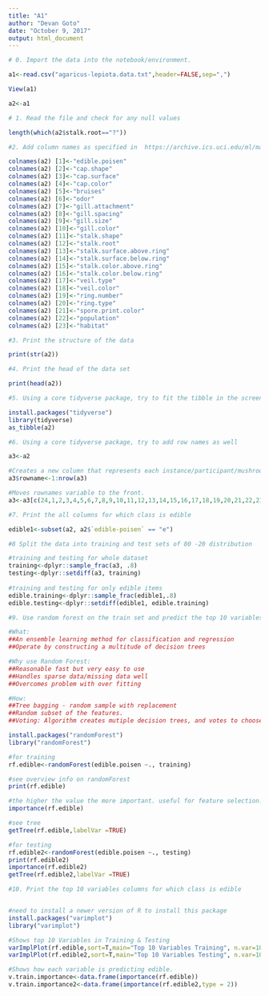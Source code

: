 ```yaml
---
title: "A1"
author: "Devan Goto"
date: "October 9, 2017"
output: html_document
---
```


```r
# 0. Import the data into the notebook/environment. 

a1<-read.csv("agaricus-lepiota.data.txt",header=FALSE,sep=",")

View(a1)

a2<-a1

```

```r
# 1. Read the file and check for any null values

length(which(a2$stalk.root=="?"))

```

```r
#2. Add column names as specified in  https://archive.ics.uci.edu/ml/machine-learning-databases/mushroom/

colnames(a2) [1]<-"edible.poisen"
colnames(a2) [2]<-"cap.shape"
colnames(a2) [3]<-"cap.surface"
colnames(a2) [4]<-"cap.color"
colnames(a2) [5]<-"bruises"
colnames(a2) [6]<-"odor"
colnames(a2) [7]<-"gill.attachment"
colnames(a2) [8]<-"gill.spacing"
colnames(a2) [9]<-"gill.size"
colnames(a2) [10]<-"gill.color"
colnames(a2) [11]<-"stalk.shape"
colnames(a2) [12]<-"stalk.root"
colnames(a2) [13]<-"stalk.surface.above.ring"
colnames(a2) [14]<-"stalk.surface.below.ring"
colnames(a2) [15]<-"stalk.color.above.ring"
colnames(a2) [16]<-"stalk.color.below.ring"
colnames(a2) [17]<-"veil.type"
colnames(a2) [18]<-"veil.color"
colnames(a2) [19]<-"ring.number"
colnames(a2) [20]<-"ring.type"
colnames(a2) [21]<-"spore.print.color"
colnames(a2) [22]<-"population"
colnames(a2) [23]<-"habitat"

```

```r
#3. Print the structure of the data

print(str(a2))

```

```r
#4. Print the head of the data set

print(head(a2))

```

```r
#5. Using a core tidyverse package, try to fit the tibble in the screen

install.packages("tidyverse")
library(tidyverse)
as_tibble(a2)

```

```r
#6. Using a core tidyverse package, try to add row names as well

a3<-a2

#Creates a new column that represents each instance/participant/mushroom/etc.
a3$rowname<-1:nrow(a3)

#Moves rownames variable to the front.
a3<-a3[c(24,1,2,3,4,5,6,7,8,9,10,11,12,13,14,15,16,17,18,19,20,21,22,23)]

```

```r
#7. Print the all columns for which class is edible

edible1<-subset(a2, a2$`edible-poisen` == "e")

```

```r
#8 Split the data into training and test sets of 80 -20 distribution

#training and testing for whole dataset
training<-dplyr::sample_frac(a3, .8)
testing<-dplyr::setdiff(a3, training)
  
#training and testing for only edible items
edible.training<-dplyr::sample_frac(edible1,.8)
edible.testing<-dplyr::setdiff(edible1, edible.training)

```

```r
#9. Use random forest on the train set and predict the top 10 variables of importance. Try the same on test set. Do the results vary?

#What:
##An ensemble learning method for classification and regression
##Operate by constructing a multitude of decision trees 

#Why use Random Forest:
##Reasonable fast but very easy to use
##Handles sparse data/missing data well
##Overcomes problem with over fitting

#How:
##Tree bagging - random sample with replacement 
##Random subset of the features.
##Voting: Algorithm creates mutiple decision trees, and votes to choose outcome based on multiple trees.

install.packages("randomForest")
library("randomForest")

#for training
rf.edible<-randomForest(edible.poisen ~., training)

#see overview info on randomForest
print(rf.edible)

#the higher the value the more important. useful for feature selection.
importance(rf.edible)

#see tree
getTree(rf.edible,labelVar =TRUE)

#for testing
rf.edible2<-randomForest(edible.poisen ~., testing)
print(rf.edible2)
importance(rf.edible2)
getTree(rf.edible2,labelVar =TRUE)

```

```r
#10. Print the top 10 variables columns for which class is edible


#need to install a newer version of R to install this package
install.packages("varimplot")
library("varimplot")

#Shows top 10 Variables in Training & Testing
varImplPlot(rf.edible,sort=T,main="Top 10 Variables Training", n.var=10)
varImplPlot(rf.edible2,sort=T,main="Top 10 Variables Testing", n.var=10)

#Shows how each variable is predicting edible. 
v.train.importance<-data.frame(importance(rf.edible))
v.train.importance2<-data.frame(importance(rf.edible2,type = 2))

```
